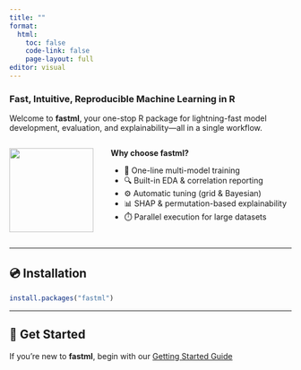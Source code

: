 ```yaml
---
title: ""
format:
  html:
    toc: false
    code-link: false
    page-layout: full
editor: visual
---
```


::: hero
### Fast, Intuitive, Reproducible Machine Learning in R

Welcome to **fastml**, your one-stop R package for lightning-fast model development, evaluation, and explainability—all in a single workflow.
:::

::::: columns
::: {.column width="30%"}
![](fastml_sticker.png){fig-alt="" width="150px"}
:::

::: column
**Why choose fastml?**

-   🚀 One-line multi-model training\
-   🔍 Built-in EDA & correlation reporting\
-   ⚙️ Automatic tuning (grid & Bayesian)\
-   📊 SHAP & permutation-based explainability\
-   ⏱️ Parallel execution for large datasets
:::
:::::

------------------------------------------------------------------------

## 💿 Installation

``` r
install.packages("fastml")
```

------------------------------------------------------------------------

## 🚀 Get Started

If you’re new to **fastml**, begin with our [Getting Started Guide](getting-started.qmd)

